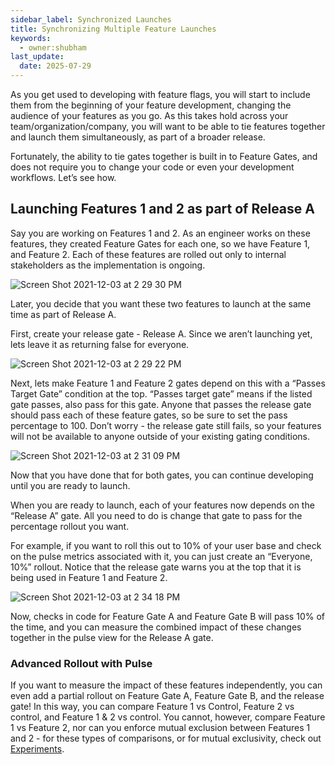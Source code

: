 ```yaml
---
sidebar_label: Synchronized Launches
title: Synchronizing Multiple Feature Launches
keywords:
  - owner:shubham
last_update:
  date: 2025-07-29
---
```


As you get used to developing with feature flags, you will start to include them from the beginning of your feature development, changing the audience of your features as you go.  As this takes hold across your team/organization/company, you will want to be able to tie features together and launch them simultaneously, as part of a broader release.

Fortunately, the ability to tie gates together is built in to Feature Gates, and does not require you to change your code or even your development workflows. Let’s see how.

## Launching Features 1 and 2 as part of Release A

Say you are working on Features 1 and 2.  As an engineer works on these features, they created Feature Gates for each one, so we have Feature 1, and Feature 2.  Each of these features are rolled out only to internal stakeholders as the implementation is ongoing.

![Screen Shot 2021-12-03 at 2 29 30 PM](https://user-images.githubusercontent.com/74584483/144681310-f63c20fb-0864-432e-9146-faec21fe4971.png)

Later, you decide that you want these two features to launch at the same time as part of Release A.

First, create your release gate - Release A. Since we aren’t launching yet, lets leave it as returning false for everyone.

![Screen Shot 2021-12-03 at 2 29 22 PM](https://user-images.githubusercontent.com/74584483/144681358-110f1639-a292-460f-a013-5fc37cfcb500.png)

Next, lets make Feature 1 and Feature 2 gates depend on this with a “Passes Target Gate” condition at the top. “Passes target gate” means if the listed gate passes, also pass for this gate. Anyone that passes the release gate should pass each of these feature gates, so be sure to set the pass percentage to 100.  Don’t worry - the release gate still fails, so your features will not be available to anyone outside of your existing gating conditions.

![Screen Shot 2021-12-03 at 2 31 09 PM](https://user-images.githubusercontent.com/74584483/144681452-39f9d777-c1d6-475c-b035-0f6eba8f38d6.png)

Now that you have done that for both gates, you can continue developing until you are ready to launch.

When you are ready to launch, each of your features now depends on the “Release A” gate.  All you need to do is change that gate to pass for the percentage rollout you want.

For example, if you want to roll this out to 10% of your user base and check on the pulse metrics associated with it, you can just create an “Everyone, 10%” rollout.  Notice that the release gate warns you at the top that it is being used in Feature 1 and Feature 2.

![Screen Shot 2021-12-03 at 2 34 18 PM](https://user-images.githubusercontent.com/74584483/144681755-fcf60e34-6208-40a6-bcde-ca02cf4935f1.png)

Now, checks in code for Feature Gate A and Feature Gate B will pass 10% of the time, and you can measure the combined impact of these changes together in the pulse view for the Release A gate.  

### Advanced Rollout with Pulse

If you want to measure the impact of these features independently, you can even add a partial rollout on Feature Gate A, Feature Gate B, and the release gate!  In this way, you can compare Feature 1 vs Control, Feature 2 vs control, and Feature 1 & 2 vs control.  You cannot, however, compare Feature 1 vs Feature 2, nor can you enforce mutual exclusion between Features 1 and 2 - for these types of comparisons, or for mutual exclusivity, check out [Experiments](/experiments-plus).
